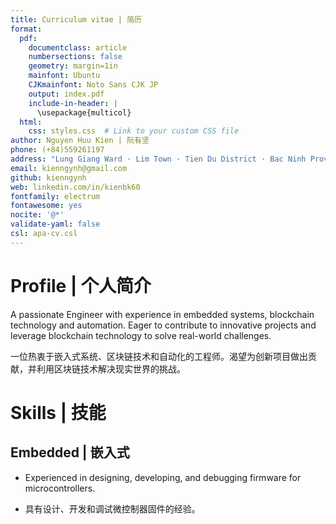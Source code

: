 ```yaml
---
title: Curriculum vitae | 简历
format:
  pdf:
    documentclass: article
    numbersections: false
    geometry: margin=1in
    mainfont: Ubuntu
    CJKmainfont: Noto Sans CJK JP
    output: index.pdf
    include-in-header: |
      \usepackage{multicol}
  html:
    css: styles.css  # Link to your custom CSS file
author: Nguyen Huu Kien | 阮有坚
phone: (+84)559261197
address: "Lung Giang Ward · Lim Town · Tien Du District · Bac Ninh Province · Vietnam | 越南 · 北宁省 · 仙游县 · 仙游县 · 林镇 · 陇江村 "
email: kienngynh@gmail.com
github: kienngynh
web: linkedin.com/in/kienbk60
fontfamily: electrum
fontawesome: yes
nocite: '@*'
validate-yaml: false
csl: apa-cv.csl
---
```


# Profile | 个人简介

::: {.clearfix}
::: {.column-page-left}
A passionate Engineer with experience in embedded systems, blockchain technology and automation. Eager to contribute to innovative projects and leverage blockchain technology to solve real-world challenges.
:::

::: {.column-page-right}
一位热衷于嵌入式系统、区块链技术和自动化的工程师。渴望为创新项目做出贡献，并利用区块链技术解决现实世界的挑战。
:::
:::

# Skills | 技能

## Embedded | 嵌入式

::: {.clearfix}
::: {.column-page-left}
* Experienced in designing, developing, and debugging firmware for microcontrollers.
:::

::: {.column-page-right}
* 具有设计、开发和调试微控制器固件的经验。
:::
:::
